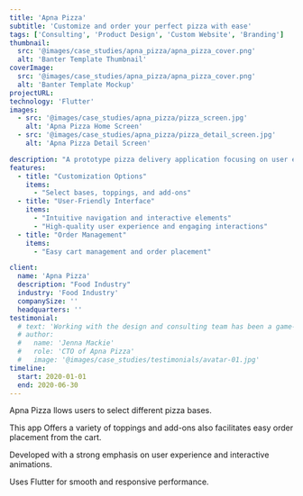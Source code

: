 ```yaml
---
title: 'Apna Pizza'
subtitle: 'Customize and order your perfect pizza with ease'
tags: ['Consulting', 'Product Design', 'Custom Website', 'Branding']
thumbnail:
  src: '@images/case_studies/apna_pizza/apna_pizza_cover.png'
  alt: 'Banter Template Thumbnail'
coverImage:
  src: '@images/case_studies/apna_pizza/apna_pizza_cover.png'
  alt: 'Banter Template Mockup'
projectURL: 
technology: 'Flutter'
images:
  - src: '@images/case_studies/apna_pizza/pizza_screen.jpg'
    alt: 'Apna Pizza Home Screen'
  - src: '@images/case_studies/apna_pizza/pizza_detail_screen.jpg'
    alt: 'Apna Pizza Detail Screen'

description: "A prototype pizza delivery application focusing on user experience with interactive customization options for selecting pizza bases, toppings, and add-ons."
features:
  - title: "Customization Options"
    items:
      - "Select bases, toppings, and add-ons"
  - title: "User-Friendly Interface"
    items:
      - "Intuitive navigation and interactive elements"
      - "High-quality user experience and engaging interactions"
  - title: "Order Management"
    items:
      - "Easy cart management and order placement"

client:
  name: 'Apna Pizza'
  description: "Food Industry"
  industry: 'Food Industry'
  companySize: ''
  headquarters: ''
testimonial:
  # text: 'Working with the design and consulting team has been a game-changer for Banter. Their expertise in website design, branding, content strategy, and AI integration has revolutionized the way we create and share our stories. Their work has not only elevated our brand but also empowered us to be leaders in digital journalism, reaching and engaging more readers than ever before.'
  # author:
  #   name: 'Jenna Mackie'
  #   role: 'CTO of Apna Pizza'
  #   image: '@images/case_studies/testimonials/avatar-01.jpg'
timeline:
  start: 2020-01-01
  end: 2020-06-30
---
```


Apna Pizza llows users to select different pizza bases.

This app Offers a variety of toppings and add-ons also facilitates easy order placement from the cart.

Developed with a strong emphasis on user experience and interactive animations.

Uses Flutter for smooth and responsive performance.